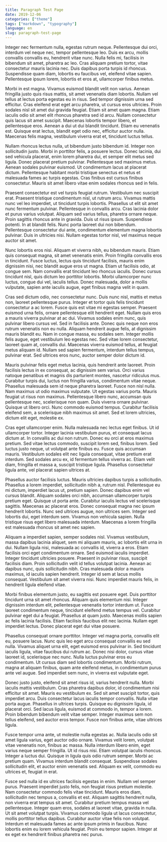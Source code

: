 ```yaml
---
title: Paragraph Test Page
date: 2019-12-06
categories: ["theme"]
tags: ["markdown", "typography"]
language: en
slug: paragraph-test-page
---
```


Integer nec fermentum nulla, egestas rutrum neque. Pellentesque dui orci, interdum vel neque nec, tempor pellentesque leo. Duis ex arcu, mollis convallis convallis eu, hendrerit vitae nunc. Nulla felis mi, facilisis in bibendum sit amet, pharetra ac leo. Cras aliquam pretium tortor, vitae consectetur mauris lacinia nec. Duis dapibus porta turpis id rhoncus. Suspendisse quam diam, lobortis eu faucibus vel, eleifend vitae sapien. Pellentesque ipsum lorem, lobortis et eros at, ullamcorper finibus metus.

Morbi in est magna. Vivamus euismod blandit velit non varius. Aenean fringilla justo quis risus mattis, sit amet venenatis diam lobortis. Nullam vel tellus at lectus porta egestas eu in risus. Sed tempor dignissim urna sed efficitur. Cras eleifend erat eget arcu pharetra, ut cursus eros ultricies. Proin sodales nisl sit amet dui gravida feugiat. Etiam sit amet quam magna. Etiam iaculis odio sit amet elit rhoncus pharetra sed id arcu. Nullam consectetur quis lacus sit amet suscipit. Maecenas lobortis tempor libero, et pellentesque eros. Aenean a dui ut dui blandit tincidunt. Etiam eu venenatis est. Quisque erat lectus, blandit eget odio nec, efficitur auctor nulla. Maecenas felis magna, vestibulum viverra erat et, tincidunt luctus tellus.

Nullam rhoncus lectus nulla, ut bibendum justo bibendum id. Integer non sollicitudin justo. Morbi in porttitor felis, a posuere lectus. Donec lacinia, dui sed vehicula placerat, enim lorem pharetra dui, et semper elit metus sed ligula. Donec placerat pretium pulvinar. Pellentesque sed maximus metus. Aenean sodales pulvinar euismod. Ut condimentum lacus at placerat dictum. Pellentesque habitant morbi tristique senectus et netus et malesuada fames ac turpis egestas. Cras finibus est cursus finibus consectetur. Mauris sit amet libero vitae enim sodales rhoncus sed in felis.

Praesent consectetur est vel turpis feugiat rutrum. Vestibulum nec suscipit erat. Praesent tristique condimentum nisl, ut rutrum arcu. Vivamus mattis nunc vel leo imperdiet, ut tincidunt turpis lobortis. Phasellus ut elit sit amet nunc fermentum pulvinar. Pellentesque in convallis arcu. Cras lacinia dolor et purus varius volutpat. Aliquam sed varius tellus, pharetra ornare neque. Proin sagittis rhoncus ante in gravida. Duis ut risus ipsum. Suspendisse potenti. In at blandit felis. Nunc porta laoreet dui non bibendum. Pellentesque consectetur dui ante, condimentum elementum magna lobortis pulvinar. Duis in ultricies nisi. Nullam egestas tortor nisl, vel maximus neque auctor sit amet.

Nunc lobortis eros nisi. Aliquam et viverra nibh, eu bibendum mauris. Etiam quis consequat magna, sit amet venenatis enim. Proin fringilla convallis eros in tincidunt. Fusce luctus, lectus quis tincidunt facilisis, mauris enim dignissim nisi, nec blandit augue eros ut magna. Etiam ut facilisis odio, at congue sem. Nam convallis erat tincidunt leo rhoncus iaculis. Donec cursus tincidunt nisl, quis dictum leo porttitor lobortis. Morbi ullamcorper nunc luctus, congue dui vel, iaculis tellus. Donec malesuada, dolor a mollis vulputate, sapien ante iaculis augue, eget finibus magna velit in quam.

Cras sed dictum odio, nec consectetur nunc. Duis nunc nisl, mattis et metus non, laoreet pellentesque purus. Integer et tortor quis felis tincidunt consectetur a ac lorem. Fusce quis est vitae mi egestas semper. Praesent euismod urna felis, ornare pellentesque elit hendrerit eget. Nullam quis eros a mauris viverra pulvinar at ac dui. Vivamus sodales enim nunc, quis pulvinar libero cursus vel. Sed in facilisis ante. Donec quis neque non eros rutrum venenatis non eu nulla. Aliquam hendrerit augue felis, at dignissim mauris blandit eu. Nam in congue massa, eu sodales sem. Integer mollis felis augue, eget vestibulum leo egestas nec. Sed vitae lorem consectetur, laoreet quam at, convallis dui. Maecenas viverra euismod tellus, at feugiat metus aliquam id. Nullam sed sapien fermentum, interdum tellus tempus, pulvinar erat. Sed ultrices eros nunc, auctor semper dolor dictum id.

Mauris pulvinar felis eget metus lacinia, quis hendrerit ante laoreet. Proin facilisis lectus in ex consequat, ac dignissim sem varius. Orci varius natoque penatibus et magnis dis parturient montes, nascetur ridiculus mus. Curabitur turpis dui, luctus non fringilla varius, condimentum vitae neque. Phasellus malesuada sem id neque pharetra laoreet. Fusce non nisl nulla. Nam maximus ut odio maximus vulputate. Ut egestas varius porta. Mauris feugiat ut risus non maximus. Pellentesque libero nunc, accumsan quis pellentesque nec, scelerisque non quam. Duis viverra ornare pulvinar. Quisque ut libero orci. Nunc commodo euismod tempus. Curabitur facilisis eleifend sem, a scelerisque nibh maximus sit amet. Sed et lorem ultricies, dictum elit eget, molestie ex.

Cras eget ullamcorper enim. Nulla malesuada nec lectus eget finibus. Ut id ullamcorper tortor. Integer lacinia vestibulum purus, et consequat lacus dictum at. In convallis ac dui non rutrum. Donec eu orci at eros maximus pretium. Sed vitae lectus commodo, suscipit lorem sed, finibus lorem. Sed luctus justo neque, ut volutpat ante finibus eu. Fusce quis accumsan mauris. Vestibulum sodales elit nec ligula consequat, vitae pretium erat interdum. Sed sodales arcu ex, id fermentum tellus viverra ac. Etiam velit diam, fringilla et massa a, suscipit tristique ligula. Phasellus consectetur ligula ante, vel placerat sapien ultrices at.

Phasellus auctor facilisis luctus. Mauris ultricies dapibus turpis a sollicitudin. Phasellus a lorem imperdiet, sollicitudin nibh a, rutrum nisl. Pellentesque eu mi dictum, imperdiet lacus ut, pretium sapien. Donec dapibus enim vel cursus blandit. Aliquam sodales orci nibh, accumsan ullamcorper turpis pretium eget. Quisque ut porta ante. Curabitur iaculis lectus vel scelerisque sagittis. Maecenas ac placerat eros. Donec consequat magna nec ipsum hendrerit lobortis. Nunc sed ultrices augue, non ultrices sem. Integer sed lobortis dui, eget interdum sem. Vivamus non vehicula sapien. Nulla tristique risus eget libero malesuada interdum. Maecenas a lorem fringilla est malesuada rhoncus sit amet nec sapien.

Aliquam a imperdiet sapien, semper sodales nisl. Vivamus vestibulum, massa dapibus lacinia aliquet, sem mi aliquam mauris, ac lobortis elit urna in dui. Nullam ligula nisi, malesuada ac convallis id, viverra a eros. Etiam facilisis orci eget condimentum ornare. Sed euismod iaculis imperdiet. Integer tincidunt ultricies posuere. Praesent in pulvinar risus, suscipit facilisis diam. Proin sollicitudin velit id tellus volutpat lacinia. Aenean ac dapibus nunc, quis sollicitudin nibh. Cras malesuada dolor a mauris maximus, id iaculis sapien hendrerit. Integer id sem at lacus mollis consequat. Vestibulum sit amet viverra nisi. Nunc imperdiet mauris felis, in hendrerit ligula eleifend vitae.

Morbi finibus elementum justo, eu sagittis est posuere eget. Duis porttitor tincidunt urna sit amet rhoncus. Aliquam quis elementum nisi. Integer dignissim interdum elit, pellentesque venenatis tortor interdum ut. Fusce laoreet condimentum neque, tincidunt eleifend metus tempus vel. Curabitur pulvinar eget dui a feugiat. Phasellus at quam justo. Maecenas mollis sapien ac felis lacinia facilisis. Etiam facilisis faucibus elit nec lacinia. Nullam eget imperdiet lectus. Donec placerat eget dui vitae posuere.

Phasellus consequat ornare porttitor. Integer vel magna porta, convallis elit eu, posuere lacus. Nunc quis leo eget arcu consequat convallis eu sed nulla. Vivamus aliquet urna elit, eget euismod eros pulvinar in. Sed tincidunt iaculis ligula, vitae faucibus dui rutrum ac. Donec nisi dolor, cursus vitae laoreet id, scelerisque nec nunc. Nulla luctus pulvinar eros eu condimentum. Ut cursus diam sed lobortis condimentum. Morbi rutrum, magna at aliquam finibus, quam ante eleifend metus, in condimentum purus ante vel augue. Sed imperdiet sem nunc, in viverra est vulputate eget.

Donec justo justo, eleifend sit amet risus id, varius hendrerit nulla. Morbi iaculis mattis vestibulum. Cras pharetra dapibus dolor, id condimentum nisi efficitur sit amet. Mauris eu vestibulum ex. Sed sit amet suscipit tortor, quis imperdiet arcu. Duis consectetur lacus iaculis tempor convallis. Nulla vitae porta augue. Phasellus in ultrices turpis. Quisque eu dignissim ligula, id placerat orci. Sed lacus ligula, euismod at commodo in, tempor a lorem. Proin bibendum bibendum velit vitae semper. Integer maximus sem non tellus eleifend, sed auctor eros tempor. Fusce non finibus ante, vitae ultrices ligula.

Fusce tempor urna ante, ut molestie nulla egestas ac. Nulla iaculis odio sit amet ligula varius, eget auctor odio ornare. Vivamus velit lorem, volutpat vitae venenatis non, finibus ac massa. Nulla interdum libero enim, eget varius neque semper fringilla. Ut id risus nisi. Etiam volutpat iaculis rhoncus. Integer a luctus dui. Quisque in ligula quis odio rutrum semper. Morbi ac pretium quam. Vivamus interdum blandit consequat. Suspendisse sodales sollicitudin elit, et auctor enim venenatis sed. Aliquam ex velit, commodo eu ultrices et, feugiat in erat.

Fusce sed nulla id ex ultrices facilisis egestas in enim. Nullam vel semper purus. Praesent imperdiet justo felis, non feugiat risus pretium molestie. Nam consectetur commodo felis vitae tincidunt. Mauris eros diam, sollicitudin nec tempus a, convallis et est. Aliquam sagittis hendrerit nulla, non viverra erat tempus sit amet. Curabitur pretium tempus massa vel pellentesque. Integer quam eros, sodales at laoreet vitae, gravida in nulla. Ut sit amet volutpat turpis. Vivamus commodo ligula ut lacus consectetur, mollis porttitor tellus dapibus. Curabitur auctor vitae felis non volutpat. Interdum et malesuada fames ac ante ipsum primis in faucibus. Nunc lobortis enim eu lorem vehicula feugiat. Proin eu tempor sapien. Integer at ex eget ex hendrerit finibus pharetra nec purus.
